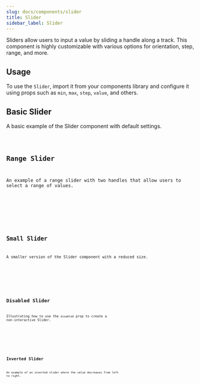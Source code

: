 ```yaml
---
slug: docs/components/slider
title: Slider
sidebar_label: Slider
---
```


Sliders allow users to input a value by sliding a handle along a track. This component is highly customizable with various options for orientation, step, range, and more.

## Usage

To use the `Slider`, import it from your components library and configure it using props such as `min`, `max`, `step`, `value`, and others.




## Basic Slider

A basic example of the Slider component with default settings.


<CodeSample>
    <SliderBasicDemo/>
</CodeSample>

<Code code={SliderBasicSource} lang="tsx" />

## Range Slider

An example of a range slider with two handles that allow users to select a range of values.

<CodeSample>
    <SliderRangeDemo/>
</CodeSample>

<Code code={SliderRangeSource} lang="tsx" />

## Small Slider

A smaller version of the Slider component with a reduced size.

<CodeSample>
    <SliderSmallDemo/>
</CodeSample>

<Code code={SliderSmallSource} lang="tsx" />


## Disabled Slider

Illustrating how to use the `disabled` prop to create a non-interactive Slider.


<CodeSample>
    <SliderDisabledDemo/>
</CodeSample>

<Code code={SliderDisabledSource} lang="tsx" />

## Inverted Slider

An example of an inverted slider where the value decreases from left to right.

<CodeSample>
    <SliderInvertedDemo/>
</CodeSample>

<Code code={SliderInvertedSource} lang="tsx" />
